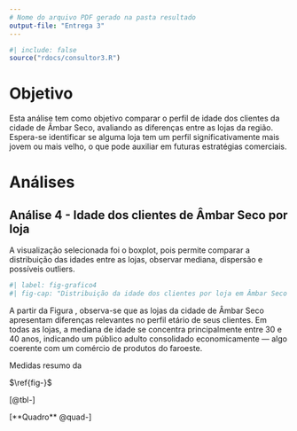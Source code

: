 ```yaml
---
# Nome do arquivo PDF gerado na pasta resultado
output-file: "Entrega 3"
---
```


```r
#| include: false
source("rdocs/consultor3.R")
```



# Objetivo

Esta análise tem como objetivo comparar o perfil de idade dos clientes da cidade de Âmbar Seco, avaliando as diferenças entre as lojas da região. Espera-se identificar se alguma loja tem um perfil significativamente mais jovem ou mais velho, o que pode auxiliar em futuras estratégias comerciais.

# Análises

## Análise 4 - Idade dos clientes de Âmbar Seco por loja

A visualização selecionada foi o boxplot, pois permite comparar a distribuição das idades entre as lojas, observar mediana, dispersão e possíveis outliers.
```r
#| label: fig-grafico4
#| fig-cap: "Distribuição da idade dos clientes por loja em Âmbar Seco "

```
A partir da Figura \ref{fig-grafico4}, observa-se que as lojas da cidade de Âmbar Seco apresentam diferenças relevantes no perfil etário de seus clientes. Em todas as lojas, a mediana de idade se concentra principalmente entre 30 e 40 anos, indicando um público adulto consolidado economicamente — algo coerente com um comércio de produtos do faroeste.

::: {#quad- layout-align="center" quad-pos="H"}
```{=latex}



```

Medidas resumo da 
:::



::: {#tbl-modalidades layout-align="center" tbl-pos="H"}
```{=latex}


```


:::




$\ref{fig-}$

[@tbl-]


[**Quadro** @quad-]





